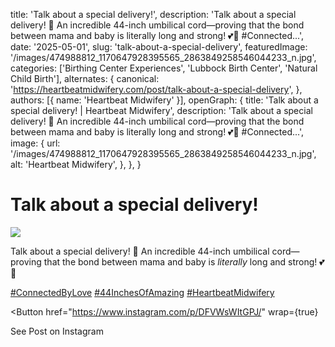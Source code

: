   title: 'Talk about a special delivery!',
  description: 'Talk about a special delivery! 📏 An incredible 44-inch umbilical cord—proving that the bond between mama and baby is literally long and strong! 💕👶 #Connected...',
  date: '2025-05-01',
  slug: 'talk-about-a-special-delivery',
  featuredImage: '/images/474988812_1170647928395565_2863849258546044233_n.jpg',
  categories: ['Birthing Center Experiences', 'Lubbock Birth Center', 'Natural Child Birth'],
  alternates: {
    canonical: 'https://heartbeatmidwifery.com/post/talk-about-a-special-delivery',
  },
  authors: [{ name: 'Heartbeat Midwifery' }],
  openGraph: {
    title: 'Talk about a special delivery! | Heartbeat Midwifery',
    description: 'Talk about a special delivery! 📏 An incredible 44-inch umbilical cord—proving that the bond between mama and baby is literally long and strong! 💕👶 #Connected...',
    image: {
      url: '/images/474988812_1170647928395565_2863849258546044233_n.jpg',
      alt: 'Heartbeat Midwifery',
    },
  },
}


# Talk about a special delivery!

<Image
  src="/images/474988812_1170647928395565_2863849258546044233_n.jpg"
  size="large"
  wrap={true}
/>

Talk about a special delivery! 📏 An incredible 44-inch umbilical cord—proving that the bond between mama and baby is _literally_ long and strong! 💕👶 

[#ConnectedByLove](https://www.instagram.com/explore/tags/connectedbylove/) [#44InchesOfAmazing](https://www.instagram.com/explore/tags/44inchesofamazing/) [#HeartbeatMidwifery](https://www.instagram.com/explore/tags/heartbeatmidwifery/)

<Button
  href="https://www.instagram.com/p/DFVWsWItGPJ/"
  wrap={true}
>
  See Post on Instagram
</Button>

